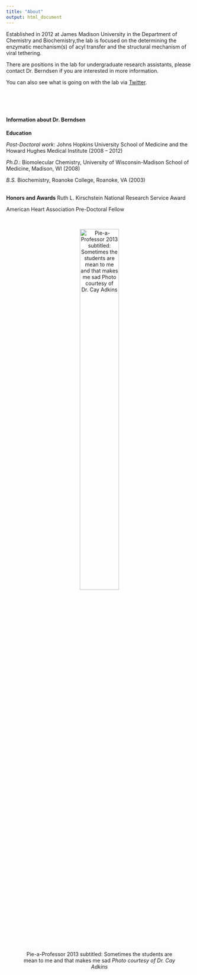 ```yaml
---
title: "About"
output: html_document
---
```


Established in 2012 at James Madison University in the Department of Chemistry and Biochemistry,the lab is focused on the determining the enzymatic mechanism(s) of acyl transfer and the structural mechanism of viral tethering. 

There are positions in the lab for undergraduate research assistants, please contact Dr. Berndsen if you are interested in more information.  

You can also see what is going on with the lab via [Twitter](https://twitter.com/kcat_km).


<br>
<br>
<br>


#### Information about Dr. Berndsen

**Education**

*Post-Doctoral work*: Johns Hopkins University School of Medicine and the Howard Hughes Medical Institute (2008 – 2012)

*Ph.D.*: Biomolecular Chemistry, University of Wisconsin-Madison School of Medicine, Madison, WI (2008)

*B.S.* Biochemistry, Roanoke College, Roanoke, VA (2003)

<br>
**Honors and Awards**
Ruth L. Kirschstein National Research Service Award

American Heart Association Pre-Doctoral Fellow

<br>

<center>![Pie-a-Professor 2013 subtitled: Sometimes the students are mean to me and that makes me sad *Photo courtesy of Dr. Cay Adkins*](images/DSC_0869.jpg){ width=50% }</center>

